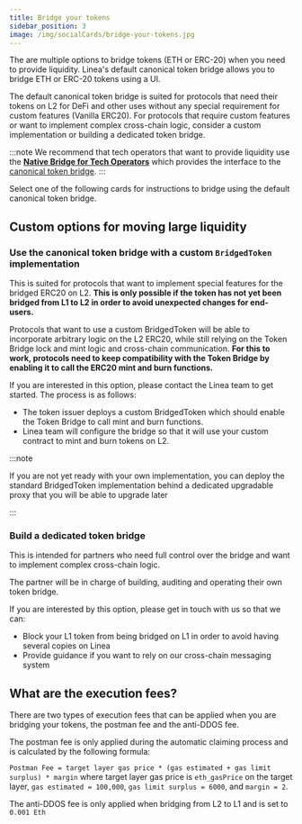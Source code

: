 ```yaml
---
title: Bridge your tokens
sidebar_position: 3
image: /img/socialCards/bridge-your-tokens.jpg
---
```



The are multiple options to bridge tokens (ETH or ERC-20) when you need to provide liquidity. 
Linea's default canonical token bridge allows you to bridge ETH or ERC-20 tokens using a UI.

The default canonical token bridge is suited for protocols that need their tokens on L2 for
DeFi and other uses without any special requirement for custom features (Vanilla ERC20). For protocols
that require custom features or want to implement complex cross-chain logic, consider a custom
implementation or building a dedicated token bridge.

:::note
We recommend that tech operators that want to provide liquidity use the
[**Native Bridge for Tech Operators**](https://bridge.linea.build/) which provides the interface to
the [canonical token bridge](../../../architecture/stack/bridges/index.mdx).
:::

Select one of the following cards for instructions to bridge using the default canonical token bridge.

<DocCardList />

## Custom options for moving large liquidity

### Use the canonical token bridge with a custom `BridgedToken` implementation

This is suited for protocols that want to implement special features for the bridged ERC20 on L2.
**This is only possible if the token has not yet been bridged from L1 to L2 in order to avoid
unexpected changes for end-users.**

Protocols that want to use a custom BridgedToken will be able to incorporate arbitrary logic on the L2
ERC20, while still relying on the Token Bridge lock and mint logic and cross-chain communication.
**For this to work, protocols need to keep compatibility with the Token Bridge by enabling it to call the ERC20 mint and burn functions.**

If you are interested in this option, please contact the Linea team to get started. The process is as follows:

- The token issuer deploys a custom BridgedToken which should enable the Token Bridge to call mint and burn functions.
- Linea team will configure the bridge so that it will use your custom contract to mint and burn tokens on L2.

:::note

If you are not yet ready with your own implementation, you can deploy the standard BridgedToken implementation behind a dedicated upgradable proxy that you will be able to upgrade later

:::

### Build a dedicated token bridge

This is intended for partners who need full control over the bridge and want to implement complex cross-chain logic.

The partner will be in charge of building, auditing and operating their own token bridge.

If you are interested by this option, please get in touch with us so that we can:

- Block your L1 token from being bridged on L1 in order to avoid having several copies on Linea
- Provide guidance if you want to rely on our cross-chain messaging system

## What are the execution fees?

There are two types of execution fees that can be applied when you are bridging your tokens, the postman fee and the anti-DDOS fee.

The postman fee is only applied during the automatic claiming process and is calculated by the following formula:

`Postman Fee = target layer gas price * (gas estimated + gas limit surplus) * margin` where target layer gas price is `eth_gasPrice` on the target layer, `gas estimated = 100,000`, `gas limit surplus = 6000`, and `margin = 2`.

The anti-DDOS fee is only applied when bridging from L2 to L1 and is set to `0.001 Eth`
